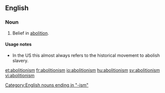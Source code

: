 ==English==
===Noun===
{{en-noun}}

#Belief in [[abolition]].

====Usage notes====
* In the US this almost always refers to the historical movement to abolish slavery.

[[Category:English nouns ending in "-ism"]]

[[et:abolitionism]]
[[fr:abolitionism]]
[[io:abolitionism]]
[[hu:abolitionism]]
[[sv:abolitionism]]
[[vi:abolitionism]]
